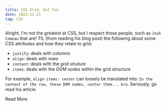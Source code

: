 ```yaml
---
title: CSS Grid, but fun
date: 2023-11-21
tag: CSS
---
```


Alright, I'm not the greatest at CSS, but I respect those people, such as `Josh Comeau` that are! TIL (from reading his blog post) 
the following about some CSS attributes and how they relate to grid: 

- `justify`: deals with *columns*
- `align`: deals with *rows*
- `content`: deals with the *grid struture*
- `items`: deals with the *DOM nodes* within the grid structure

For example, `align-items: center` can loosely be translated into: `In the context of the row, these DOM nodes, center them... bro`. 
Seriously, go read his article.

<TextLink href="https://www.joshwcomeau.com/css/interactive-guide-to-grid/">Read More</TextLink>
